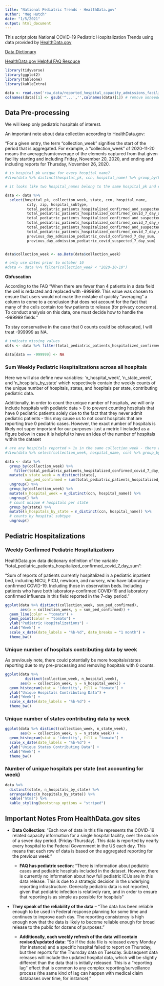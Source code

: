 ```yaml
---
title: "National Pediatric Trends - HealthData.gov"
author: "Meg Hutch"
date: "1/5/2021"
output: html_document
---
```



This script plots National COVID-19 Pediatric Hospitalization Trends using data provided by [HealthData.gov](https://healthdata.gov/dataset/covid-19-reported-patient-impact-and-hospital-capacity-facility)

[Data Dictionary](https://healthdata.gov/covid-19-reported-patient-impact-and-hospital-capacity-facility-data-dictionary)

[HealthData.gov Helpful FAQ Resouce](https://github.com/CareSet/COVID_Hospital_PUF?src=hd)

```r
library(tidyverse)
library(ggplot2)
library(tableone)
library(kableExtra)
```    

```r
data <- read.csv('raw_data/reported_hospital_capacity_admissions_facility_level_weekly_average_timeseries_20210103.csv')
colnames(data)[1] <- gsub('^...','',colnames(data)[1]) # remove unneeded character due to the utf-8 encoding
```

## **Data Pre-processing**

We will keep only pediatric hospitals of interest.

An important note about data collection according to HealthData.gov:

"For a given entry, the term “collection_week” signifies the start of the period that is aggregated. For example, a “collection_week” of 2020-11-20 means the average/sum/coverage of the elements captured from that given facility starting and including Friday, November 20, 2020, and ending and including reports for Thursday, November 26, 2020.

```r
# is hospital_pk unique for every hospital_name?
#View(data %>% distinct(hospital_pk, ccn, hospital_name) %>% group_by(hospital_pk) %>% mutate(count = n()))

# it looks like two hospital_names belong to the same hospital_pk and ccn - but I think it should still be fine to group_by hospital_name

data <- data %>%
  select(hospital_pk, collection_week, state, ccn, hospital_name, 
          city, zip, hospital_subtype, 
          total_pediatric_patients_hospitalized_confirmed_and_suspected_covid_7_day_avg,
          total_pediatric_patients_hospitalized_confirmed_covid_7_day_avg,
          total_pediatric_patients_hospitalized_confirmed_and_suspected_covid_7_day_sum,
          total_pediatric_patients_hospitalized_confirmed_covid_7_day_sum,
          total_pediatric_patients_hospitalized_confirmed_and_suspected_covid_7_day_coverage,
          total_pediatric_patients_hospitalized_confirmed_covid_7_day_coverage,
          previous_day_admission_pediatric_covid_confirmed_7_day_sum,
          previous_day_admission_pediatric_covid_suspected_7_day_sum)


data$collection_week <- as.Date(data$collection_week)

# only use dates prior to october 10
#data <- data %>% filter(collection_week < "2020-10-10")
```

**Obfuscation**

According to the FAQ "When there are fewer than 4 patients in a data field the cell is redacted and replaced with -999999. This value was chosen to ensure that users would not make the mistake of quickly “averaging” a column to come to a conclusion that does not account for the fact that many of the cells contain too few patients to release (for privacy concerns). To conduct analysis on this data, one must decide how to handle the -999999 fields." 

To stay conservative in the case that 0 counts could be obfuscated, I will treat -999999 as NA.

```r
# indicate missing values
obfs <- data %>% filter(total_pediatric_patients_hospitalized_confirmed_covid_7_day_sum == -999999)

data[data == -999999] <- NA
```


### Sum Weekly Pediatric Hospitalizations across all hospitals 

Here we will also define new variables: 'n_hospital_week', 'n_state_week', and 'n_hospitals_by_state' which respectively contain the weekly counts of the unique number of hospitals, states, and hospitals per state, contributing pediatric data.

Additionally, in order to count the unique number of hospitals, we will only include hospitals with pediatric data > 0 to prevent counting hospitals that have 0 pediatric patients solely due to the fact that they never admit pediatric patients - this may cause us to not count hospitals that are reporting true 0 pediatric cases. However, the exact number of hospitals is likely not super important for our purposes- just a metric I included as a figure below in case it is helpful to have an idea of the number of hospitals within the dataset

```r
# are any hospitals reported > 1x in the same collection_week - there are because some hospitals have the same name - use ccn if possible
#View(data %>% select(collection_week, hospital_name, ccn) %>% group_by(collection_week, hospital_name, ccn) %>% mutate(count = n()))

data <- data %>% 
  group_by(collection_week) %>%
    filter(total_pediatric_patients_hospitalized_confirmed_covid_7_day_sum > 0) %>%
  mutate(n_state_week = n_distinct(state),
         sum_ped_confirmed = sum(total_pediatric_patients_hospitalized_confirmed_covid_7_day_sum, na.rm = TRUE)) %>%
  ungroup() %>% 
  group_by(collection_week) %>%
  mutate(n_hospital_week = n_distinct(ccn, hospital_name)) %>%
  ungroup() %>%
  # count unique # hospitals per state
  group_by(state) %>%
  mutate(n_hospitals_by_state = n_distinct(ccn, hospital_name)) %>%
  # counts by hospital subtype
  ungroup()
```


## **Pediatric Hospitalizations**

### Weekly Confirmed Pediatric Hospitalizations

HealthData.gov data dictionary definition of the variable "total_pediatric_patients_hospitalized_confirmed_covid_7_day_sum": 

"Sum of reports of patients currently hospitalized in a pediatric inpatient bed, including NICU, PICU, newborn, and nursery, who have laboratory-confirmed COVID-19. Including those in observation beds. Including patients who have both laboratory-confirmed COVID-19 and laboratory confirmed influenza in this field reported in the 7-day period."

```r
ggplot(data %>% distinct(collection_week, sum_ped_confirmed),
       aes(x = collection_week, y = sum_ped_confirmed)) + 
  geom_line(color = "tomato") + 
  geom_point(color = "tomato") + 
  ylab("Pediatric Hospitalizations") + 
  xlab("Week") + 
  scale_x_date(date_labels = "%b-%d", date_breaks = "1 month") + 
  theme_bw()
```

### Unique number of hospitals contributing data by week

As previously note, there could potentially be more hospitals/states reporting due to my pre-processing and removing hospitals with 0 counts.

```r
ggplot(data %>% 
         distinct(collection_week, n_hospital_week), 
       aes(x = collection_week, y = n_hospital_week)) + 
  geom_histogram(stat = 'identity', fill = "tomato") +
  ylab("Unique Hospitals Contributing Data") + 
  xlab("Week") + 
  scale_x_date(date_labels = "%b-%d") +
  theme_bw()
```

### Unique number of states contributing data by week

```r
ggplot(data %>% distinct(collection_week, n_state_week), 
       aes(x = collection_week, y = n_state_week)) + 
  geom_histogram(stat = 'identity', fill = "tomato") + 
  scale_x_date(date_labels = "%b-%d") + 
  ylab("Unique States Contributing Data") + 
  xlab("Week") + 
  theme_bw()

```

### Number of unique hospitals per state (not accounting for week)

```r
data %>% 
  distinct(state, n_hospitals_by_state) %>% 
  arrange(desc(n_hospitals_by_state)) %>%
  kable("html") %>% 
  kable_styling(bootstrap_options = "striped")
```

## **Important Notes From HealthData.gov sites**


* **Data Collection**: “Each row of data in this file represents the COVID-19 related capacity information for a single hospital facility, over the course of a seven day period. (Friday-Thursday). This data is reported by nearly every hospital to the Federal Government in the US each day. This means that each row of data is based on the aggregated reporting for the previous week.”
  
  * **FAQ has pediatric section**: “There is information about pediatric cases and pediatric hospitals included in the dataset. However, there is currently no information about how full pediatric ICUs are in this data release. This is due to a strategic decision in the underlying reporting infrastructure. Generally pediatric data is not reported, given that pediatric infection is relatively rare, and in order to ensure that reporting is as simple as possible for hospitals"
  
  
* **They speak of the reliability of the data** – “The data has been reliable enough to be used in Federal response planning for some time and continues to improve each day. The reporting consistency is high enough now that the data is likely to become reliable enough for broad release to the public for dozens of purposes.”
  
  * **Additionally, each weekly refresh of the data will contain revised/updated data:** “So if the data file is released every Monday (for instance) and a specific hospital failed to report on Thursday, but then reports for the Thursday data on Tuesday. Subsequent data releases will include the updated hospital data, which will be slightly different than the data that is initially released. This is a “reporting lag” effect that is common to any complex reporting/surveillance process (the same kind of lag can happen with medical claim databases over time, for instance).”
